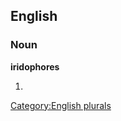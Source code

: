 ==English==

===Noun===
'''iridophores'''

# {{plural of|[[iridophore]]}}

[[Category:English plurals]]